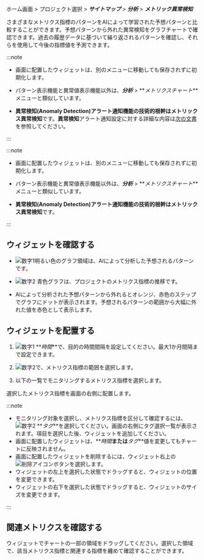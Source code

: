 ホーム画面 > プロジェクト選択 > **_サイトマップ_** > **_分析_** > **_メトリック異常検知_**

さまざまなメトリクス指標のパターンをAIによって学習された予想パターンと比較することができます。予想パターンから外れた異常検知をグラフチャートで確認できます。過去の履歴データに基づいて繰り返されるパターンを確認し、それらを使用して今後の指標値を予測できます。

<Xclude product='amazon-cloudwatch,amazon-ecs,azure,oracle-cloud,ncloud'>

:::note

- 画面に配置したウィジェットは、別のメニューに移動しても保存されずに初期化します。

- パターン表示機能と異常値表示機能以外は、**_分析_** > **_メトリクスチャート_**メニューと類似しています。

- **異常検知(Anomaly Detection)**アラート通知機能の技術的根幹は**メトリックス異常検知**です。**異常検知**アラート通知設定に対する詳細な内容は[次の文書](set-event-detect-anomal)を参照してください。

:::

</Xclude>

<InDoc product='amazon-cloudwatch,amazon-ecs,azure,oracle-cloud,ncloud'>

:::note

- 画面に配置したウィジェットは、別のメニューに移動しても保存されずに初期化します。

- パターン表示機能と異常値表示機能以外は、**_分析_** > **_メトリクスチャート_**メニューと類似しています。

- **異常検知(Anomaly Detection)**アラート通知機能の技術的根幹は**メトリックス異常検知**です。

:::

</InDoc>


## ウィジェットを確認する

<ImgLang img='metrics-detect-abnormal.png' desc='メトリック異常検知' />

- ![数字1](/img/number-01.png)明るい色のグラフ領域は、AIによって分析した予想されるパターンです。 

- ![数字2](/img/number-02.png) <span class='normal'>青色</span>グラフは、プロジェクトのメトリクス指標の推移です。

- AIによって分析された予想パターンから外れると<span class='slow'>オレンジ</span>、<span class='vslow'>赤色</span>のステップでグラフにドットが表示されます。予想されるパターンの範囲から大幅に外れた値を<span class='vslow'>赤色</span>として表示します。

## ウィジェットを配置する

<ImgLang img='metrics-detect-abnormal-set-widget.png' desc='メトリック異常検知' />

1. ![数字1](/img/number-01.png) **_時間_**で、目的の時間間隔を設定してください。最大1か月間隔まで設定できます。

2. ![数字2](/img/number-02.png)で、メトリクス指標の範囲を選択します。

3. 以下の一覧でモニタリングするメトリクス指標を選択します。

選択したメトリクス指標を画面の右側に配置します。

:::note

- モニタリング対象を選択し、メトリクス指標を区分して確認するには、![数字2](/img/number-02.png) **_タグ_**を選択してください。画面の右側にタグ選択一覧が表示されます。項目を選択した後、ウィジェットを追加してください。
- 画面に配置したウィジェットは、**_時間_**または**_タグ_**値を変更してもチャートに反映されません。
- 画面に配置したウィジェットを削除するには、ウィジェット右上の![削除アイコン](/img/ico-remove.svg)ボタンを選択します。
- ウィジェットの左上を選択した状態でドラッグすると、ウィジェットの位置を変更できます。
- ウィジェットの右下を選択した状態でドラッグすると、ウィジェットのサイズを変更できます。

:::

## 関連メトリクスを確認する

<ImgLang img='metrics-detect-anormal-details.png' desc='メトリック異常検知' />

ウィジェットでチャートの一部の領域をドラッグしてください。選択した領域で、該当メトリクス指標と関連する指標を纏めて確認することができます。 